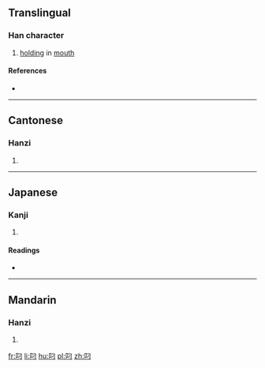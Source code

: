 ==Translingual==

===Han character===
{{Han char|rn=30|rad=口|as=02|sn=5|four=6702<sub>0</sub>|canj=口尸一 (RSM)|ids=⿰[[口]][[刁]]}}

# [[hold]]ing in [[mouth]]

====References====
* {{Han ref|kx=0174.091|dkj=03270|hdz=10573.010|uh=53FC|ud=21500|bh=A570|bd=42352}}

----

==Cantonese==

===Hanzi===
{{yue-hanzi|jyut=|y=diu1}}

# {{defn|lang=yue|sort=口02}}

----

==Japanese==

===Kanji===
{{ja-kanji|grade=|rs=口02}}

# {{defn|lang=ja|sort=口02}}

====Readings====
* {{ja-readings|on=[[ちょう]] (chō)|kun=[[くわえる]] (kuwaeru)}}

----

==Mandarin==

===Hanzi===
{{cmn-hanzi|pin=[[diāo]] ([[diao1]])|wg=tiao<sup>1</sup>}}

# {{defn|lang=cmn|sort=口02}}

[[fr:叼]]
[[li:叼]]
[[hu:叼]]
[[pl:叼]]
[[zh:叼]]
